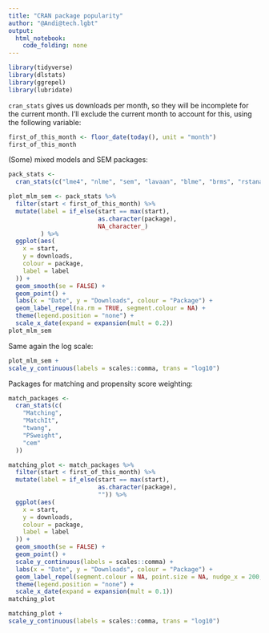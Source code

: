 ```yaml
---
title: "CRAN package popularity"
author: "@Andi@tech.lgbt"
output: 
  html_notebook: 
    code_folding: none
---
```



```r
library(tidyverse)
library(dlstats)
library(ggrepel)
library(lubridate)
```


`cran_stats` gives us downloads per month, so they will be incomplete for the current month. I'll exclude the current month to account for this, using the following variable:

```r
first_of_this_month <- floor_date(today(), unit = "month")
first_of_this_month
```

(Some) mixed models and SEM packages:

```r
pack_stats <-
  cran_stats(c("lme4", "nlme", "sem", "lavaan", "blme", "brms", "rstanarm"))
```


```r
plot_mlm_sem <- pack_stats %>%
  filter(start < first_of_this_month) %>%
  mutate(label = if_else(start == max(start),
                         as.character(package),
                         NA_character_)
         ) %>%
  ggplot(aes(
    x = start,
    y = downloads,
    colour = package,
    label = label
  )) +
  geom_smooth(se = FALSE) +
  geom_point() +
  labs(x = "Date", y = "Downloads", colour = "Package") +
  geom_label_repel(na.rm = TRUE, segment.colour = NA) +
  theme(legend.position = "none") +
  scale_x_date(expand = expansion(mult = 0.2))
plot_mlm_sem
```

Same again the log scale:

```r
plot_mlm_sem +
scale_y_continuous(labels = scales::comma, trans = "log10")
```




Packages for matching and propensity score weighting:

```r
match_packages <-
  cran_stats(c(
    "Matching",
    "MatchIt",
    "twang",
    "PSweight",
    "cem"
  ))
```


```r
matching_plot <- match_packages %>%
  filter(start < first_of_this_month) %>%
  mutate(label = if_else(start == max(start),
                         as.character(package),
                         "")) %>%
  ggplot(aes(
    x = start,
    y = downloads,
    colour = package,
    label = label
  )) +
  geom_smooth(se = FALSE) +
  geom_point() +
  scale_y_continuous(labels = scales::comma) +
  labs(x = "Date", y = "Downloads", colour = "Package") +
  geom_label_repel(segment.colour = NA, point.size = NA, nudge_x = 200, direction = "y") +
  theme(legend.position = "none") +
  scale_x_date(expand = expansion(mult = 0.1))
matching_plot
```


```r
matching_plot +
scale_y_continuous(labels = scales::comma, trans = "log10")
```

